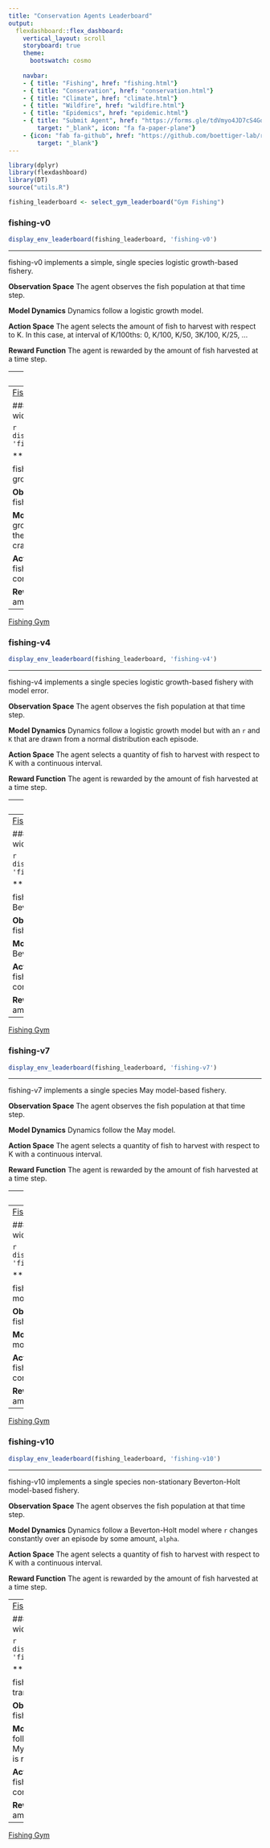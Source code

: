 ```yaml
---
title: "Conservation Agents Leaderboard"
output:
  flexdashboard::flex_dashboard:
    vertical_layout: scroll
    storyboard: true
    theme: 
      bootswatch: cosmo
      
    navbar:
    - { title: "Fishing", href: "fishing.html"}
    - { title: "Conservation", href: "conservation.html"}
    - { title: "Climate", href: "climate.html"}
    - { title: "Wildfire", href: "wildfire.html"}
    - { title: "Epidemics", href: "epidemic.html"}
    - { title: "Submit Agent", href: "https://forms.gle/tdVmyo4JD7cS4Goo7", 
        target: "_blank", icon: "fa fa-paper-plane"}
    - {icon: "fab fa-github", href: "https://github.com/boettiger-lab/rl-leaderboard",
        target: "_blank"}
---
```

```r
library(dplyr)
library(flexdashboard)
library(DT)
source("utils.R")

fishing_leaderboard <- select_gym_leaderboard("Gym Fishing")
```


### fishing-v0 {data-commentary-width=400}

```r
display_env_leaderboard(fishing_leaderboard, 'fishing-v0')
``` 

***

fishing-v0 implements a simple, single species logistic growth-based fishery.

**Observation Space** The agent observes the fish population at that time step.

**Model Dynamics** Dynamics follow a logistic growth model.

**Action Space** The agent selects the amount of fish to harvest with respect to K. In this case, at interval of K/100ths: 0, K/100, K/50, 3K/100, K/25, ...

**Reward Function** The agent is rewarded by the amount of fish harvested at a time step.

---
[Fishing Gym](https://github.com/boettiger-lab/gym_fishing)


### fishing-v1 {data-commentary-width=400}


```r
display_env_leaderboard(fishing_leaderboard, 'fishing-v1')
``` 

***

fishing-v1 implements a simple, single species logistic growth-based fishery.

**Observation Space** The agent observes the fish population at that time step.

**Model Dynamics** Dynamics follow a logistic growth model.

**Action Space** The agent selects a quantity of fish to harvest with respect to K with a continuous interval.

**Reward Function** The agent is rewarded by the amount of fish harvested at a time step.

---
[Fishing Gym](https://github.com/boettiger-lab/gym_fishing)


### fishing-v2 {data-commentary-width=400}

```r
display_env_leaderboard(fishing_leaderboard, 'fishing-v2')
``` 

***

fishing-v2 implements a single species logistic growth-based fishery with a tipping point.

**Observation Space** The agent observes the fish population at that time step.

**Model Dynamics** Dynamics follow a logistic growth model but below a population of 0.5K the population becomes much more likely to crash.

**Action Space** The agent selects a quantity of fish to harvest with respect to K with a continuous interval.

**Reward Function** The agent is rewarded by the amount of fish harvested at a time step.

---
[Fishing Gym](https://github.com/boettiger-lab/gym_fishing)


### fishing-v4 {data-commentary-width=400}

```r
display_env_leaderboard(fishing_leaderboard, 'fishing-v4')
``` 

***

fishing-v4 implements a single species logistic growth-based fishery with model error.

**Observation Space** The agent observes the fish population at that time step.

**Model Dynamics** Dynamics follow a logistic growth model but with an `r` and `K` that are drawn from a normal distribution each episode.

**Action Space** The agent selects a quantity of fish to harvest with respect to K with a continuous interval.

**Reward Function** The agent is rewarded by the amount of fish harvested at a time step.

---
[Fishing Gym](https://github.com/boettiger-lab/gym_fishing)


### fishing-v5 {data-commentary-width=400}

```r
display_env_leaderboard(fishing_leaderboard, 'fishing-v5')
``` 

***

fishing-v5 implements a single species Allen model-based fishery.

**Observation Space** The agent observes the fish population at that time step.

**Model Dynamics** Dynamics follow the Allen model.

**Action Space** The agent selects a quantity of fish to harvest with respect to K with a continuous interval.

**Reward Function** The agent is rewarded by the amount of fish harvested at a time step.

---
[Fishing Gym](https://github.com/boettiger-lab/gym_fishing)


### fishing-v6 {data-commentary-width=400}

```r
display_env_leaderboard(fishing_leaderboard, 'fishing-v6')
``` 


***

fishing-v6 implements a single species Beverton-Holt model-based fishery.

**Observation Space** The agent observes the fish population at that time step.

**Model Dynamics** Dynamics follow the Beverton-Holt model.

**Action Space** The agent selects a quantity of fish to harvest with respect to K with a continuous interval.

**Reward Function** The agent is rewarded by the amount of fish harvested at a time step. 

---
[Fishing Gym](https://github.com/boettiger-lab/gym_fishing)


### fishing-v7 {data-commentary-width=400}

```r
display_env_leaderboard(fishing_leaderboard, 'fishing-v7')
``` 

***

fishing-v7 implements a single species May model-based fishery.

**Observation Space** The agent observes the fish population at that time step.

**Model Dynamics** Dynamics follow the May model.

**Action Space** The agent selects a quantity of fish to harvest with respect to K with a continuous interval.

**Reward Function** The agent is rewarded by the amount of fish harvested at a time step. 

---
[Fishing Gym](https://github.com/boettiger-lab/gym_fishing)


### fishing-v8 {data-commentary-width=400}

```r
display_env_leaderboard(fishing_leaderboard, 'fishing-v8')
``` 

***

fishing-v8 implements a single species Myers model-based fishery.

**Observation Space** The agent observes the fish population at that time step.

**Model Dynamics** Dynamics follow the Myers model.

**Action Space** The agent selects a quantity of fish to harvest with respect to K with a continuous interval.

**Reward Function** The agent is rewarded by the amount of fish harvested at a time step.

---
[Fishing Gym](https://github.com/boettiger-lab/gym_fishing)


### fishing-v9 {data-commentary-width=400}

```r
display_env_leaderboard(fishing_leaderboard, 'fishing-v9')
``` 

***

fishing-v9 implements a single species Ricker model-based fishery.

**Observation Space** The agent observes the fish population at that time step.

**Model Dynamics** Dynamics follow the Ricker model.

**Action Space** The agent selects a quantity of fish to harvest with respect to K with a continuous interval.

**Reward Function** The agent is rewarded by the amount of fish harvested at a time step. 

---
[Fishing Gym](https://github.com/boettiger-lab/gym_fishing)


### fishing-v10 {data-commentary-width=400}

```r
display_env_leaderboard(fishing_leaderboard, 'fishing-v10')
``` 

***

fishing-v10 implements a single species non-stationary Beverton-Holt model-based fishery.

**Observation Space** The agent observes the fish population at that time step.

**Model Dynamics** Dynamics follow a Beverton-Holt model where `r` changes constantly over an episode by some amount, `alpha`.

**Action Space** The agent selects a quantity of fish to harvest with respect to K with a continuous interval.

**Reward Function** The agent is rewarded by the amount of fish harvested at a time step. 

---
[Fishing Gym](https://github.com/boettiger-lab/gym_fishing)


### fishing-v11 {data-commentary-width=400}

```r
display_env_leaderboard(fishing_leaderboard, 'fishing-v11')
``` 

***

fishing-v11 implements a fishery where the transition dynamics vary each episode.

**Observation Space** The agent observes the fish population at that time step.

**Model Dynamics** Transition dynamics can follow May, Ricker, Allen, Beverton-Holt or Myers population models. The dynamics model is randomly chosen every episode.

**Action Space** The agent selects a quantity of fish to harvest with respect to K with a continuous interval.

**Reward Function** The agent is rewarded by the amount of fish harvested at a time step. 

---
[Fishing Gym](https://github.com/boettiger-lab/gym_fishing)

